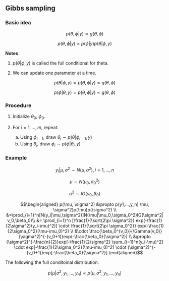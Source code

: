## Gibbs sampling

### Basic idea

$$p(\theta, \phi|y) \propto g(\theta, \phi)$$

$$p(\theta, \phi|y) = p(\phi |y)p(\theta| \phi,y)$$


__Notes__

(1) $p(\theta| \phi,y)$ is called the full conditional for theta. 

(2) We can update one parameter at a time. 


$$p(\theta| \phi,y) \propto p(\theta, \phi|y) \propto g(\theta, \phi)$$

$$p(\phi| \theta,y) \propto p(\theta, \phi|y) \propto g(\theta, \phi)$$


### Procedure

(1) Initialize $\theta_0$, $\phi_0$.

(2) For $i=1,..., m$, repeat:

     (a) Using $\phi_{i-1}$, draw $\theta_i \sim p(\theta|\phi_{i-1},y)$
     (b) Using $\theta_i$, draw $\phi_i \sim p(\phi|\theta_i,y)$
     
### Example

$$y_i|\mu, \sigma^2 \sim N(\mu, \sigma^2),i = 1, ...,n$$

$$\mu \sim N(\mu_0,\sigma_0^2)$$

$$\sigma^2 \sim IG(v_0,\beta_0)$$

$$\begin{aligned} p(\mu, \sigma^2) &\propto p(y1,...,y_n| \mu, \sigma^2)p(\mu)p(\sigma^2) \\ &=\prod_{i=1}^n[N(y_i|\mu,\sigma^2)]N(\mu|\mu_0,\sigma_0^2)IG(\sigma^2|v_0,\beta_0)\\ &= \prod_{i=1}^n [\frac{1}{\sqrt{2\pi \sigma^2}} exp(-\frac{1}{2\sigma^2}(y_i-\mu)^2)] \cdot \frac{1}{\sqrt{2\pi \sigma_0^2}} exp(-\frac{1}{2\sigma_0^2}(\mu-\mu_0)^2) \\ &\cdot \frac{\beta_0^{v_0}}{\Gamma(v_0)}(\sigma^2)^{-(v_0+1)}exp(-\frac{\beta_0}{\sigma^2}) \\ &\propto (\sigma^2)^{-\frac{n}{2}}exp[-\frac{1}{2\sigma^2} \sum_{i=1}^n(y_i-\mu)^2] \cdot exp[-\frac{1}{2\sigma_0^2}(\mu-\mu_0)^2] \cdot (\sigma^2)^{-(v_0+1)}exp[-\frac{\beta_0}{\sigma^2}] \end{aligned}$$ 


The following the full conditoinal distribution:

$$p(\mu| \sigma^2, y_1,...,y_n) \propto p(\mu,\sigma^2,y_1,...,y_n)$$